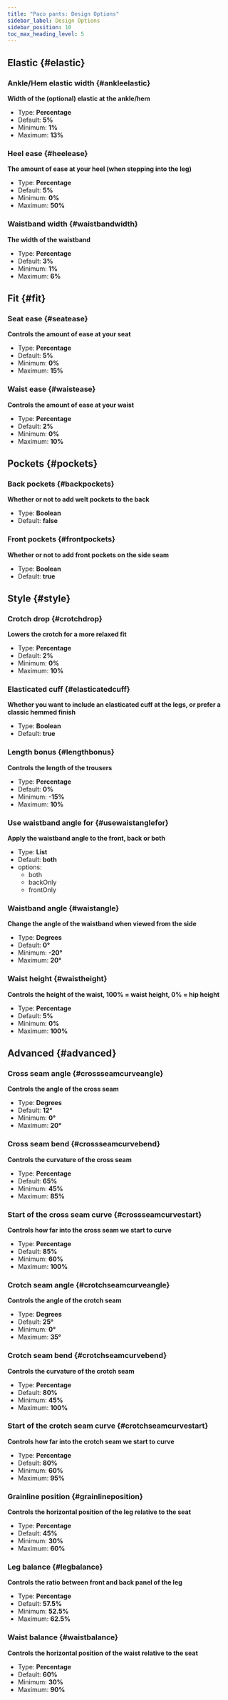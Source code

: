 ```yaml
---
title: "Paco pants: Design Options"
sidebar_label: Design Options
sidebar_position: 10
toc_max_heading_level: 5
---
```



## Elastic {#elastic}
### Ankle/Hem elastic width {#ankleelastic}

**Width of the (optional) elastic at the ankle/hem**
- Type: **Percentage**
- Default: **5%**
- Minimum: **1%**
- Maximum: **13%**

<Ankleelastic />

### Heel ease {#heelease}

**The amount of ease at your heel (when stepping into the leg)**
- Type: **Percentage**
- Default: **5%**
- Minimum: **0%**
- Maximum: **50%**

<Heelease />

### Waistband width {#waistbandwidth}

**The width of the waistband**
- Type: **Percentage**
- Default: **3%**
- Minimum: **1%**
- Maximum: **6%**

<Waistbandwidth />

## Fit {#fit}
### Seat ease {#seatease}

**Controls the amount of ease at your seat**
- Type: **Percentage**
- Default: **5%**
- Minimum: **0%**
- Maximum: **15%**

<Seatease />

### Waist ease {#waistease}

**Controls the amount of ease at your waist**
- Type: **Percentage**
- Default: **2%**
- Minimum: **0%**
- Maximum: **10%**

<Waistease />

## Pockets {#pockets}
### Back pockets {#backpockets}

**Whether or not to add welt pockets to the back**
- Type: **Boolean**
- Default: **false**

<Backpockets />

### Front pockets {#frontpockets}

**Whether or not to add front pockets on the side seam**
- Type: **Boolean**
- Default: **true**

<Frontpockets />

## Style {#style}
### Crotch drop {#crotchdrop}

**Lowers the crotch for a more relaxed fit**
- Type: **Percentage**
- Default: **2%**
- Minimum: **0%**
- Maximum: **10%**

<Crotchdrop />

### Elasticated cuff {#elasticatedcuff}

**Whether you want to include an elasticated cuff at the legs, or prefer a classic hemmed finish**
- Type: **Boolean**
- Default: **true**

<Elasticatedcuff />

### Length bonus {#lengthbonus}

**Controls the length of the trousers**
- Type: **Percentage**
- Default: **0%**
- Minimum: **-15%**
- Maximum: **10%**

<Lengthbonus />

### Use waistband angle for {#usewaistanglefor}

**Apply the waistband angle to the front, back or both**
- Type: **List**
- Default: **both**
- options:
  - both
  - backOnly
  - frontOnly

<Usewaistanglefor />

### Waistband angle {#waistangle}

**Change the angle of the waistband when viewed from the side**
- Type: **Degrees**
- Default: **0°**
- Minimum: **-20°**
- Maximum: **20°**

<Waistangle />

### Waist height {#waistheight}

**Controls the height of the waist, 100% = waist height, 0% = hip height**
- Type: **Percentage**
- Default: **5%**
- Minimum: **0%**
- Maximum: **100%**

<Waistheight />

## Advanced {#advanced}
### Cross seam angle {#crossseamcurveangle}

**Controls the angle of the cross seam**
- Type: **Degrees**
- Default: **12°**
- Minimum: **0°**
- Maximum: **20°**

<Crossseamcurveangle />

### Cross seam bend {#crossseamcurvebend}

**Controls the curvature of the cross seam**
- Type: **Percentage**
- Default: **65%**
- Minimum: **45%**
- Maximum: **85%**

<Crossseamcurvebend />

### Start of the cross seam curve {#crossseamcurvestart}

**Controls how far into the cross seam we start to curve**
- Type: **Percentage**
- Default: **85%**
- Minimum: **60%**
- Maximum: **100%**

<Crossseamcurvestart />

### Crotch seam angle {#crotchseamcurveangle}

**Controls the angle of the crotch seam**
- Type: **Degrees**
- Default: **25°**
- Minimum: **0°**
- Maximum: **35°**

<Crotchseamcurveangle />

### Crotch seam bend {#crotchseamcurvebend}

**Controls the curvature of the crotch seam**
- Type: **Percentage**
- Default: **80%**
- Minimum: **45%**
- Maximum: **100%**

<Crotchseamcurvebend />

### Start of the crotch seam curve {#crotchseamcurvestart}

**Controls how far into the crotch seam we start to curve**
- Type: **Percentage**
- Default: **80%**
- Minimum: **60%**
- Maximum: **95%**

<Crotchseamcurvestart />

### Grainline position {#grainlineposition}

**Controls the horizontal position of the leg relative to the seat**
- Type: **Percentage**
- Default: **45%**
- Minimum: **30%**
- Maximum: **60%**

<Grainlineposition />

### Leg balance {#legbalance}

**Controls the ratio between front and back panel of the leg**
- Type: **Percentage**
- Default: **57.5%**
- Minimum: **52.5%**
- Maximum: **62.5%**

<Legbalance />

### Waist balance {#waistbalance}

**Controls the horizontal position of the waist relative to the seat**
- Type: **Percentage**
- Default: **60%**
- Minimum: **30%**
- Maximum: **90%**

<Waistbalance />
